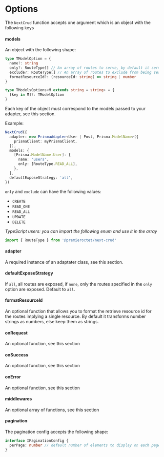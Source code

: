 
# Options

The `NextCrud` function accepts one argument which is an object with the following keys

#### models

An object with the following shape:

```typescript
type TModelOption = {
  name?: string
  only?: RouteType[] // An array of routes to serve, by default it serves all possible routes
  exclude?: RouteType[] // An array of routes to exclude from being served, by default no route is excluded
  formatResourceId?: (resourceId: string) => string | number
}

type TModelsOptions<M extends string = string> = {
  [key in M]?: TModelOption
}
```

Each key of the object must correspond to the models passed to your adapter, see <Link href="/api-docs/adapters">this section</Link>.

Example:

```typescript
NextCrud({
  adapter: new PrismaAdapter<User | Post, Prisma.ModelName>({
    prismaClient: myPrismaClient,
  }),
  models: {
    [Prisma.ModelName.User]: {
      name: 'users',
      only: [RouteType.READ_ALL],
    },
  },
  defaultExposeStrategy: 'all',
})
```

`only` and `exclude` can have the following values:

- `CREATE`
- `READ_ONE`
- `READ_ALL`
- `UPDATE`
- `DELETE`

_TypeScript users: you can import the following enum and use it in the array_

```javascript
import { RouteType } from '@premieroctet/next-crud'
```

#### adapter

A required instance of an adaptater class, see <Link href="/api-docs/adapters">this section</Link>.

#### defaultExposeStrategy

If `all`, all routes are exposed, if `none`, only the routes specified in the `only` option are exposed. Default to `all`.

#### formatResourceId

An optional function that allows you to format the retrieve resource id for the routes implying a single resource. By default it transforms number strings as numbers, else keep them as strings.

#### onRequest

An optional function, see <Link href="/api-docs/callbacks">this section</Link>

#### onSuccess

An optional function, see <Link href="/api-docs/callbacks">this section</Link>

#### onError

An optional function, see <Link href="/api-docs/callbacks">this section</Link>

#### middlewares

An optional array of functions, see <Link href="/api-docs/middlewares">this section</Link>

#### pagination

The pagination config accepts the following shape:

```typescript
interface IPaginationConfig {
  perPage: number // default number of elements to display on each page
}
```
